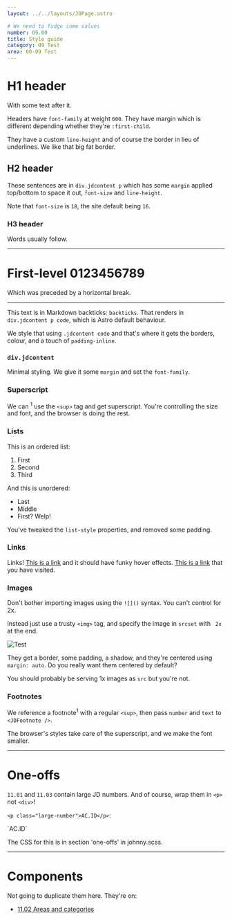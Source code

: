 ```yaml
---
layout: ../../layouts/JDPage.astro

# We need to fudge some values
number: 09.00
title: Style guide
category: 09 Test
area: 00-09 Test
---
```



# H1 header

With some text after it.

Headers have `font-family` at weight `600`. They have margin which is different depending whether they're `:first-child`.

They have a custom `line-height` and of course the border in lieu of underlines. We like that big fat border.

## H2 header

These sentences are in `div.jdcontent p` which has some `margin` applied top/bottom to space it out, `font-size` and `line-height`.

Note that `font-size` is `18`, the site default being `16`.

### H3 header

Words usually follow.

---

# First-level 0123456789

Which was preceded by a horizontal break.

---

This text is in Markdown backticks: `backticks`. That renders in `div.jdcontent p code`, which is Astro default behaviour.

We style that using `.jdcontent code` and that's where it gets the borders, colour, and a touch of `padding-inline`.

### `div.jdcontent`

Minimal styling. We give it some `margin` and set the `font-family`.

### Superscript

We can <sup>1</sup> use the `<sup>` tag and get superscript. You're controlling the size and font, and the browser is doing the rest.

### Lists

This is an ordered list:

1. First
2. Second
3. Third

And this is unordered:

- Last
- Middle
- First? Welp!

You've tweaked the `list-style` properties, and removed some padding.

### Links

Links! [This is a link](#) and it should have funky hover effects. [This is a link](http://localhost:3000) that you have visited.

### Images

Don't bother importing images using the `![]()` syntax. You can't control for 2x.

Instead just use a trusty `<img>` tag, and specify the image in `srcset` with ` 2x` at the end.

<img
  alt="Test"
  src="/img/11.01_finder_sample_company_expanded.png"
  srcset="/img/11.01_finder_sample_company_expanded.png 2x"
/>

They get a border, some padding, a shadow, and they're centered using `margin: auto`. Do you really want them centered by default?

You should probably be serving 1x images as `src` but you're not.

### Footnotes

We reference a footnote<sup>1</sup> with a regular `<sup>`, then pass `number` and `text` to `<JDFootnote />`.

The browser's styles take care of the superscript, and we make the font smaller.

<JDFootnote
  number="1"
  text="Like this one. It flows nicely on to multiple lines, which is always nice."
/>

---

# One-offs

`11.01` and `11.03` contain large JD numbers. And of course, wrap them in `<p>` not `<div>`!

`<p class="large-number">AC.ID</p>`:

<p class="large-number">`AC.ID`</p>

The CSS for this is in section 'one-offs' in johnny.scss.

---

# Components

Not going to duplicate them here. They're on:

- [11.02 Areas and categories](/10-19_concepts/11_core/11.02_areas_and_categories)
